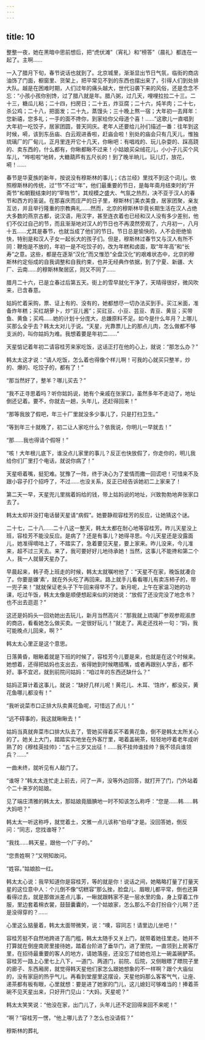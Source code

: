 ```yaml
---
---
---
```

title: 10
---



整整一夜，她在黑暗中思前想后，把“虎伏滩”（宵礼）和“榜答”（晨礼）都连在一起了。主啊……

一入了腊月下旬，春节说话也就到了。北京城里，渐渐显出节日气氛，临街的商店油饰了门面，橱窗里、货架上，把平常见不到的东西也摆出来了，引得人们到处排大队。越是在困难时期，人们过年的痛头越大，世代沿袭下来的风俗，还是念念不忘：“小孩小孩你别馋，过了腊八就是年。腊八粥，过几天，哩哩拉拉二十三。二十三，糖瓜儿粘；二十四，扫房日；二十五，炸豆腐；二十六，炖羊肉；二十七，杀公鸡；二十八，把面发；二十九，蒸馒头；三十晚上熬一宿；大年初一去拜年：您新禧，您多礼；一手的面不搀你，到家给你父母道个喜！……”这歌儿一直唱到大年初一吃饺子，居家团圆，普天同庆。老年人还要给儿孙们描述一番：往年到这时候，嗬，该到东岳庙、白云观进香啦，赶庙会啦！别处的庙会只有几天儿，惟独琉璃厂的厂甸儿，正月里连开它十几天，你瞅吧：有唱戏的、玩儿杂耍的、踩高跷的、卖东西的，什么都有，你瞅都瞅不过来！小姑娘买朵绒花儿，小小子儿买个风车儿，“哗啦啦”地转，大糖葫芦有五尺长的！到了晚半晌儿，玩儿灯，放花，嗬！……

春节是华夏族的新年，按说没有穆斯林的事儿；《古兰经》里找不到这个词儿。依照穆斯林的传统，过“节”不过“年”，他们最重要的节日，是每年斋月结束时的“开斋节”和朝觐结束时的“宰牲节”，其规模之盛大、气氛之热烈，决不亚于汉人的春节和西方的圣诞。在那喜庆而庄严的日子里，穆斯林们美衣美食，居家团聚，亲友互访，并且举行隆重的宗教典礼……然而，北京的穆斯林毕竟长期生活在汉人占绝大多数的燕京古都，说汉语，用汉字，甚至连衣着也已经和汉人没有多少差别，他们不仅过自己的节，而且渐渐地对汉人的节日也不再漠然旁观了，六月初一，八月十五……尤其是春节，也就当成了他们的节日。节日总是愉快的，人不会拒绝愉快，特别是和汉人子女一起长大的孩子们。但是，穆斯林过春节又与汉人有所不同：鞭炮是不放的，年初一是不吃饺子的，改为年糕和卤面，取“年年高”和“长寿”之意。这些，都是在逐渐“汉化”而又惟恐“全盘汉化”的艰难状态中，北京的穆斯林约定俗成的自我调整和自我约束，也并无经典作依据，到了宁夏、新疆、大厂、云南……的穆斯林聚居区，则又不同了……

腊月二十六，已是立春过后第五天。街上的雪早就化干净了，天晴得很好，微风吹来，已含春意。

姑妈忙着采购，票、证上有的、没有的，她都想尽一切办法买到手。买江米面，准备炸年糕；买红胡萝卜，炒“豆儿酱”；买豇豆、小豆、芸豆、青豆、黄豆；买带鱼、黄鱼；买鸡……她的计划十分庞大，总嫌原料不足。如今是什么年月？上哪儿买那么全乎去？韩太太对儿于说。“天星，光靠票儿上的那点儿肉，怎么做都不够支派的，叫你姑妈为难。我想着要是年初二……”

天星惦记着年初二请容桂芳来家吃饭，这话正打在他的心上，就说：“那怎么办？”

韩太太这才说：“请人吃饭，怎么着也得像个样儿啊！可我的心就买只整羊，炒的、爆的、吃饺子的，都有了！”

“那当然好了，整羊？哪儿买去？”

“我不正寻思着吗？听你姑妈说，她有个亲戚在张家口，虽然多年不走动了，地址倒还记着。要不，你就去一趟，头年儿，还赶得回来！”

“那等我放了假吧，年三十厂里就没多少事儿了，只是打扫卫生。”

“等到年三十就晚了，初二让人家吃什么？依我说，你明儿一早就去！”

“那……我也得请个假呀！”

“咳！大年根儿底下，谁没点儿家里的事儿？反正也快放假了，你走你的，明儿我给你们厂里打个电话，就说你病了！”

天星咂着嘴，挺犯难。犹豫了一阵，终于决心为了爱情而撒一回谎吧！可惜来不及跟小容子打个招呼了，不过……也没关系，反正已经告诉她初二上家来了！

第二天一早，天星兜儿里揣着妈给的钱，带上姑妈说的地址，兴致勃勃地奔张家口去了。

韩太太却并没打电话替天星请“病假”。她要静观容桂芳的反应，让她猜这个谜。

二十七，二十八……二十八这一整天，韩太太都在耐心地等容桂芳。昨儿天星没上班，容桂芳不能没反应。是病了？还是有事儿？她得寻思。今儿天星还是没露面儿，她准得嘀咕上了，不踏实了，急着要见天星，要上家来。昨儿没来，今儿准来，超不过三天去。来了，我可要好好儿地待承她！当然，这事儿不能搀和第二个人，我一人就替天星办了。

早晨起来，韩子奇上班走的时候，韩太太就嘱咐他了：“天星不在家，晚饭就凑合了。你要是嫌‘素’，就在外头吃了再回来。路上就手儿看看哪儿有卖冻柿子的，带一兜子来！”就就保证老头子下午回来得早不了。新月呢，上午在家温习她的功课，吃过午饭，韩太太像是顺便想起来似的对她说：“放假了还没完没了地念书？也不出去逛逛？”

这还是妈妈头一回劝她出去玩儿，新月当然高兴：“那我就上琉璃厂参观参观淑彦的商店，看看她怎么做买卖。一定很好玩儿！”就走了。离走还找补一句：“妈，我可能晚点儿回来，啊？”

韩太太心里正是这个意思。

日落黄昏，眼瞅着就是下班的时候了，容桂芳今儿要是来，也就是在这个时候来。她想着，还得把姑妈也支出去，省得她到时候瞎插嘴，或者再跟别人学舌，都不好。事不宜迟，就到前院问姑妈：“咱过年的东西还缺什么？”

姑妈正算计着这事儿，就说：“缺好几样儿呢！黄花儿、木耳、‘饹炸’，都没买，黄花鱼哪儿都没有！”

“我听说菜市口正排大队卖黄花鱼呢，可惜远了点儿！”

“远不碍事的，我这就瞅瞅去！”

姑妈当真就奔菜市口排大队去了，管她买得着买不着黄花鱼，倒不是韩太太所关心的了。她关上大门，踏踏实实地坐在外客厅里，喝着盖碗茶，轻轻地哼着老年成听熟了的《穆桂英挂帅》：“五十三岁又出征！……我不挂帅谁挂帅？我不领兵谁领兵？……”

一曲未终，就听见有人敲门了。

“谁呀？”韩太太连忙走上前去，问了一声，没等外边回答，就打开了门，门外站着个二十来岁的姑娘。

见了端庄清雅的韩太太，那姑娘竟腼腆地一时不知该怎么称呼：“您是……韩……韩大妈吧？”

韩太太一听这称呼，就觉着土，文雅一点儿该称“伯母”才是。没回答她，倒反问：“同志，您找谁呀？”

“我找……韩天星，跟他一个厂子的。”

“您贵姓啊？”又明知故问。

“姓容。”姑娘脸一红。

韩太太心说：我早知道你是容桂芳，等的就是你！说话之间，她略略打量了打量天星的这位意中人：个儿倒不像“切糕容”那么挫，脸盘儿、眉眼儿都平常，倒也还算看得过去，就是那做派差点儿事，一瞅就跟韩家不是一层水里的鱼，身上穿着工作服，里边套着棉衣裳，鼓鼓囊囊的，一个姑娘家，怎么那么不会打扮自个儿啊？还是没得穿的？……

心里这么掂量着，韩太太面带微笑，说：“噢，容同志！请里边儿坐吧！”

容桂芳挺不自然地跨进了高门槛，韩太太随手又关上门，就带着她往里走。她并不打算就在倒座南房里接待她，踏着台阶进了垂华门，进了里院，一直领到上房客厅里，在招待最重要的客人的地方，请她落座，还没忘了给她也沏上一碗盖碗酽茶。容桂芳一路上心里七上八下，一道门、两道门，前院、后院，又侧眼瞟了瞟院子里的廊子、东西厢房，就觉得韩天星他们家怎么跟她想象的不一样啊？跟个大庙似的，没有家庭的热乎气儿。再看到堂屋里这摆设，天星他妈那么客客气气，让座、递茶都有板有眼，心里就想：要是进了她家的门儿，这儿媳妇可够难当的！捧着茶碗不见天星出来，只好开门见山：“大妈，天星呢？”

韩太太笑笑说：“他没在家，出门儿了，头年儿还不定回得来回不来呢！”

“啊？”容桂芳一愣，“他上哪儿去了？怎么也没请假？”

穆斯林的葬礼